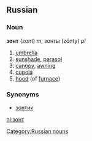 ==Russian==
[[Category:Russian nouns]]
===Noun===
'''зонт''' (zont) ''m'', зонты (zónty) ''pl''

#[[umbrella]]
#[[sunshade]], [[parasol]]
#[[canopy]], [[awning]]
#[[cupola]]
#[[hood]] (of [[furnace]])

===Synonyms===
*[[зонтик]]
[[nl:зонт]]
